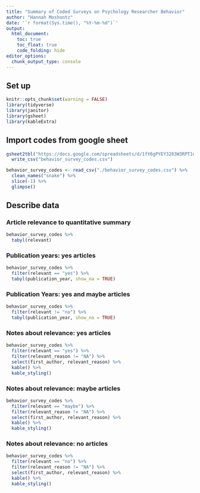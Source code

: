 ```yaml
---
title: "Summary of Coded Surveys on Psychology Researcher Behavior"
author: "Hannah Moshontz"
date: '`r format(Sys.time(), "%Y-%m-%d")`'
output:
  html_document:
    toc: true
    toc_float: true
    code_folding: hide
editor_options: 
  chunk_output_type: console
---
```


## Set up
```r
knitr::opts_chunk$set(warning = FALSE)
library(tidyverse)
library(janitor)
library(gsheet)
library(kableExtra)
```

## Import codes from google sheet
```r
gsheet2tbl("https://docs.google.com/spreadsheets/d/1fY6gPYEY3283W3RPT1u5DmMwuAc-mFZoDdfUb4vcvEI/edit#gid=0") %>%
  write_csv("behavior_survey_codes.csv")

behavior_survey_codes <- read_csv("./behavior_survey_codes.csv") %>%
  clean_names("snake") %>%
  slice(-1) %>%
  glimpse()
```

## Describe data 

### Article relevance to quantitative summary
```r
behavior_survey_codes %>%
  tabyl(relevant)
```

### Publication years: yes articles
```r
behavior_survey_codes %>% 
  filter(relevant == "yes") %>% 
  tabyl(publication_year, show_na = TRUE)
```

### Publication Years: yes and maybe articles
```r
behavior_survey_codes %>% 
  filter(relevant != "no") %>% 
  tabyl(publication_year, show_na = TRUE)
```

### Notes about relevance: yes articles
```r
behavior_survey_codes %>% 
  filter(relevant == "yes") %>% 
  filter(relevant_reason != "NA") %>% 
  select(first_author, relevant_reason) %>% 
  kable() %>% 
  kable_styling()
```

### Notes about relevance: maybe articles
```r
behavior_survey_codes %>% 
  filter(relevant == "maybe") %>% 
  filter(relevant_reason != "NA") %>% 
  select(first_author, relevant_reason) %>% 
  kable() %>% 
  kable_styling()
```

### Notes about relevance: no articles
```r
behavior_survey_codes %>% 
  filter(relevant == "no") %>% 
  filter(relevant_reason != "NA") %>% 
  select(first_author, relevant_reason) %>% 
  kable() %>% 
  kable_styling()
```

